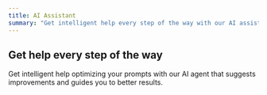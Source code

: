 ```yaml
---
title: AI Assistant
summary: "Get intelligent help every step of the way with our AI assistant. Learn how our assistant can help you optimize prompts and guide you to better results in the playground."
---
```


## Get help every step of the way

Get intelligent help optimizing your prompts with our AI agent that suggests improvements and guides you to better results.